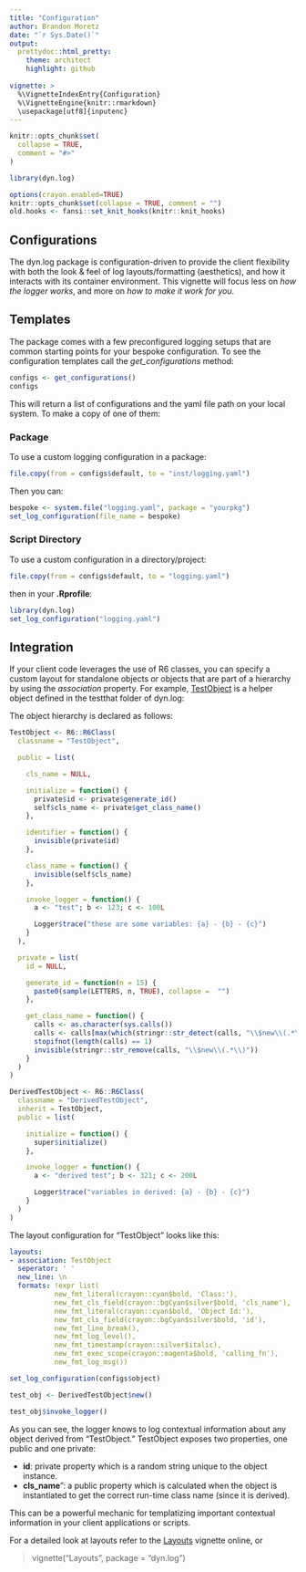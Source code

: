 ```yaml
---
title: "Configuration"
author: Brandon Moretz
date: "`r Sys.Date()`"
output:
  prettydoc::html_pretty:
    theme: architect
    highlight: github
  
vignette: >
  %\VignetteIndexEntry{Configuration}
  %\VignetteEngine{knitr::rmarkdown}
  \usepackage[utf8]{inputenc}
---
```



```r
knitr::opts_chunk$set(
  collapse = TRUE,
  comment = "#>"
)
```

```r
library(dyn.log)
```

```r
options(crayon.enabled=TRUE)
knitr::opts_chunk$set(collapse = TRUE, comment = "")
old.hooks <- fansi::set_knit_hooks(knitr::knit_hooks)
```

## Configurations

The dyn.log package is configuration-driven to provide the client flexibility with both the look & feel of log layouts/formatting (aesthetics), and how it interacts with its container environment. This vignette will focus less on *how the logger works*, and more on *how to make it work for you*.

## Templates

The package comes with a few preconfigured logging setups that are common starting points for your bespoke configuration. To see the configuration templates call the *get_configurations* method:


```r
configs <- get_configurations()
configs
```

This will return a list of configurations and the yaml file path on your local system. To make a copy of one of them:

### Package

To use a custom logging configuration in a package:

```r
file.copy(from = configs$default, to = "inst/logging.yaml")
```

Then you can:

```r
bespoke <- system.file("logging.yaml", package = "yourpkg")
set_log_configuration(file_name = bespoke)
```

### Script Directory

To use a custom configuration in a directory/project:

```r
file.copy(from = configs$default, to = "logging.yaml")
```

then in your **.Rprofile**:

```r
library(dyn.log)
set_log_configuration("logging.yaml")
```

## Integration

If your client code leverages the use of R6 classes, you can specify a custom layout for standalone objects or objects that are part of a hierarchy by using the *association* property. For example, [TestObject](https://github.com/bmoretz/dyn.log/blob/master/tests/testthat/helper-object.R) is a helper object defined in the testthat folder of dyn.log:

The object hierarchy is declared as follows:

```r
TestObject <- R6::R6Class(
  classname = "TestObject",

  public = list(

    cls_name = NULL,

    initialize = function() {
      private$id <- private$generate_id()
      self$cls_name <- private$get_class_name()
    },

    identifier = function() {
      invisible(private$id)
    },

    class_name = function() {
      invisible(self$cls_name)
    },

    invoke_logger = function() {
      a <- "test"; b <- 123; c <- 100L

      Logger$trace("these are some variables: {a} - {b} - {c}")
    }
  ),

  private = list(
    id = NULL,

    generate_id = function(n = 15) {
      paste0(sample(LETTERS, n, TRUE), collapse =  "")
    },

    get_class_name = function() {
      calls <- as.character(sys.calls())
      calls <- calls[max(which(stringr::str_detect(calls, "\\$new\\(.*\\)")))]
      stopifnot(length(calls) == 1)
      invisible(stringr::str_remove(calls, "\\$new\\(.*\\)"))
    }
  )
)

DerivedTestObject <- R6::R6Class(
  classname = "DerivedTestObject",
  inherit = TestObject,
  public = list(

    initialize = function() {
      super$initialize()
    },

    invoke_logger = function() {
      a <- "derived test"; b <- 321; c <- 200L

      Logger$trace("variables in derived: {a} - {b} - {c}")
    }
  )
)
```

The layout configuration for "TestObject" looks like this:

```yaml
layouts:
- association: TestObject
  seperator: ' '
  new_line: \n
  formats: !expr list(
           new_fmt_literal(crayon::cyan$bold, 'Class:'),
           new_fmt_cls_field(crayon::bgCyan$silver$bold, 'cls_name'),
           new_fmt_literal(crayon::cyan$bold, 'Object Id:'),
           new_fmt_cls_field(crayon::bgCyan$silver$bold, 'id'),
           new_fmt_line_break(),
           new_fmt_log_level(),
           new_fmt_timestamp(crayon::silver$italic),
           new_fmt_exec_scope(crayon::magenta$bold, 'calling_fn'),
           new_fmt_log_msg())
```

```r

set_log_configuration(configs$object)

test_obj <- DerivedTestObject$new()

test_obj$invoke_logger()
```

As you can see, the logger knows to log contextual information about any object derived from "TestObject." TestObject exposes two properties, one public and one private:

+ **id**: private property which is a random string unique to the object instance.
+ **cls_name**": a public property which is calculated when the object is instantiated to get the correct run-time class name (since it is derived).

This can be a powerful mechanic for templatizing important contextual information in your client applications or scripts.

For a detailed look at layouts refer to the [Layouts](https://bmoretz.github.io/dyn.log/articles/Layouts.html) vignette online, or

> vignette("Layouts", package = "dyn.log")
